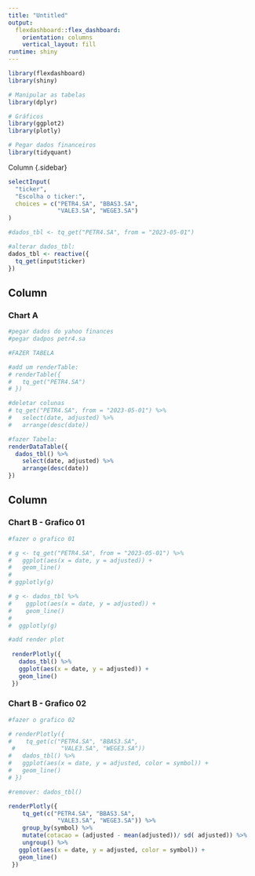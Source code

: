 ```yaml
---
title: "Untitled"
output: 
  flexdashboard::flex_dashboard:
    orientation: columns
    vertical_layout: fill
runtime: shiny
---
```


```r
library(flexdashboard)
library(shiny)

# Manipular as tabelas
library(dplyr)

# Gráficos
library(ggplot2)
library(plotly)

# Pegar dados financeiros
library(tidyquant)

```
Column {.sidebar}

```r
selectInput(
  "ticker", 
  "Escolha o ticker:",
  choices = c("PETR4.SA", "BBAS3.SA",
              "VALE3.SA", "WEGE3.SA")
)

```

```r
#dados_tbl <- tq_get("PETR4.SA", from = "2023-05-01")

#alterar dados_tbl:
dados_tbl <- reactive({
  tq_get(input$ticker)
})

```


Column {data-width=500}
-----------------------------------------------------------------------

### Chart A

```r

#pegar dados do yahoo finances
#pegar dadpos petr4.sa

#FAZER TABELA

#add um renderTable:
# renderTable({
#   tq_get("PETR4.SA")
# })

#deletar colunas
# tq_get("PETR4.SA", from = "2023-05-01") %>%
#   select(date, adjusted) %>% 
#   arrange(desc(date))

#fazer Tabela:
renderDataTable({
  dados_tbl() %>%
    select(date, adjusted) %>% 
    arrange(desc(date))
})


```

Column {data-width=500}
-----------------------------------------------------------------------

### Chart B - Grafico 01

```r
#fazer o grafico 01

# g <- tq_get("PETR4.SA", from = "2023-05-01") %>% 
#   ggplot(aes(x = date, y = adjusted)) + 
#   geom_line()
# 
# ggplotly(g)

# g <- dados_tbl %>% 
#    ggplot(aes(x = date, y = adjusted)) + 
#    geom_line()
#  
#  ggplotly(g)

#add render plot
 
 renderPlotly({
   dados_tbl() %>% 
   ggplot(aes(x = date, y = adjusted)) + 
   geom_line()
 })
```



### Chart B - Grafico 02

```r
#fazer o grafico 02

# renderPlotly({
#    tq_get(c("PETR4.SA", "BBAS3.SA",
 #             "VALE3.SA", "WEGE3.SA"))
#   dados_tbl() %>% 
#   ggplot(aes(x = date, y = adjusted, color = symbol)) + 
#   geom_line()
# })

#remover: dados_tbl()

renderPlotly({
    tq_get(c("PETR4.SA", "BBAS3.SA",
              "VALE3.SA", "WEGE3.SA")) %>% 
    group_by(symbol) %>%
    mutate(cotacao = (adjusted - mean(adjusted))/ sd( adjusted)) %>%
    ungroup() %>%
   ggplot(aes(x = date, y = adjusted, color = symbol)) + 
   geom_line()
 })

```
